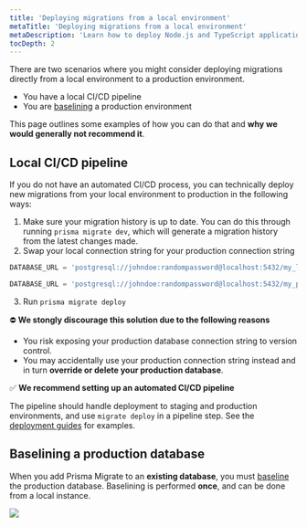 ```yaml
---
title: 'Deploying migrations from a local environment'
metaTitle: 'Deploying migrations from a local environment'
metaDescription: 'Learn how to deploy Node.js and TypeScript applications that are using Prisma Client locally.'
tocDepth: 2
---
```


<TopBlock>

There are two scenarios where you might consider deploying migrations directly from a local environment to a production environment.

- You have a local CI/CD pipeline
- You are [baselining](../../database/developing-with-prisma-migrate/add-prisma-migrate-to-a-project#baseline-your-production-environment) a production environment

This page outlines some examples of how you can do that and **why we would generally not recommend it**.

</TopBlock>

## Local CI/CD pipeline

If you do not have an automated CI/CD process, you can technically deploy new migrations from your local environment to production in the following ways:

1. Make sure your migration history is up to date. You can do this through running `prisma migrate dev`, which will generate a migration history from the latest changes made.
2. Swap your local connection string for your production connection string

```js file=.env highlight=1;delete|3;add
DATABASE_URL = 'postgresql://johndoe:randompassword@localhost:5432/my_local_database'

DATABASE_URL = 'postgresql://johndoe:randompassword@localhost:5432/my_production_database'
```

3. Run `prisma migrate deploy`

<div style={{margin: '2.5rem auto'}}>
⛔ <strong>We stongly discourage this solution due to the following reasons</strong> 
</div>

- You risk exposing your production database connection string to version control.
- You may accidentally use your production connection string instead and in turn **override or delete your production database**.

<div style={{margin: '2.5rem auto'}}>
✅ <strong>We recommend setting up an automated CI/CD pipeline</strong> 
</div>

The pipeline should handle deployment to staging and production environments, and use `migrate deploy` in a pipeline step. See the [deployment guides](./) for examples.

## Baselining a production database

When you add Prisma Migrate to an **existing database**, you must [baseline](../../database/developing-with-prisma-migrate/add-prisma-migrate-to-a-project#baseline-your-production-environment) the production database. Baselining is performed **once**, and can be done from a local instance.

![](../../../doc-images/baseline-production-from-local.png)
